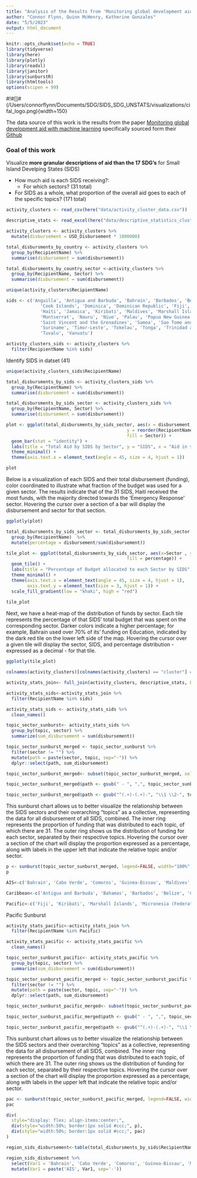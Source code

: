```yaml
---
title: "Analysis of the Results from 'Monitoring global development aid with machine learning'"
author: "Connor Flynn, Quinn McHenry, Katherine Gonzales"
date: "5/5/2023"
output: html_document
---
```


```r
knitr::opts_chunk$set(echo = TRUE)
library(tidyverse)
library(here)
library(plotly)
library(readxl)
library(janitor)
library(sunburstR)
library(htmltools)
options(scipen = 99)
```


#!#[]#(/Users/connorflynn/Documents/SDG/SIDS_SDG_UNSTATS/visualizations/cifal_logo.png){width=150} 


The data source of this work is the results from the paper [Monitoring global development aid with machine learning](https://www.nature.com/articles/s41893-022-00874-z) specifically sourced form their [Github](https://github.com/MalteToetzke/Monitoring-Global-Development-Aid-With-Machine-Learning/tree/main/Data)


### Goal of this work

Visualize **more granular descriptions of aid than the 17 SDG's** for Small Island Develping States (SIDS)

  - How much aid is each SIDS receiving?:
    - For which sectors? (31 total)
    
  - For SIDS as a whole, what proportion of the overall aid goes to each of the specific topics? (171 total)






```r
activity_clusters <- read_csv(here("data/activity_cluster_data.csv"))
```




```r
descriptive_stats <- read_excel(here("data/descriptive_statistics_clusters.xlsx"))
```



```r
activity_clusters <- activity_clusters %>% 
  mutate(disbursement = USD_Disbursement * 1000000)
```





```r
total_disbursments_by_country <- activity_clusters %>% 
  group_by(RecipientName) %>% 
  summarise(disbursement = sum(disbursement))
```




```r
total_disbursments_by_country_sector <-activity_clusters %>% 
  group_by(RecipientName, Sector) %>% 
  summarise(disbursement = sum(disbursement))
```



```r
unique(activity_clusters$RecipientName)
```



```r
sids <- c('Anguilla', 'Antigua and Barbuda', 'Bahrain', 'Barbados', 'Belize', 'Cabo Verde', 'Comoros', 
             'Cook Islands', 'Dominica', 'Dominican Republic', 'Fiji', 'Grenada', 'Guinea-Bissau', 'Guyana', 
             'Haiti', 'Jamaica', 'Kiribati', 'Maldives', 'Marshall Islands', 'Mauritius', 'Micronesia', 
             'Montserrat', 'Nauru', 'Niue', 'Palau', 'Papua New Guinea', 'Saint Kitts and Nevis', 'Saint Lucia', 
             'Saint Vincent and the Grenadines', 'Samoa', 'Sao Tome and Principe', 'Seychelles', 'Solomon Islands', 
             'Suriname', 'Timor-Leste', 'Tokelau', 'Tonga', 'Trinidad and Tobago', 'Turks and Caicos Islands', 
             'Tuvalu', 'Vanuatu')
```




```r
activity_clusters_sids <- activity_clusters %>%
  filter(RecipientName %in% sids)
```

Identify SIDS in datset (41)

```r
unique(activity_clusters_sids$RecipientName)
```



```r
total_disbursments_by_sids <- activity_clusters_sids %>% 
  group_by(RecipientName) %>% 
  summarise(disbursement = sum(disbursement))
```



```r
total_disbursments_by_sids_sector <- activity_clusters_sids %>% 
  group_by(RecipientName, Sector) %>% 
  summarise(disbursement = sum(disbursement))
```



```r
plot <- ggplot(total_disbursments_by_sids_sector, aes(x = disbursement,
                                              y = reorder(RecipientName, disbursement),
                                              fill = Sector)) +
  geom_bar(stat = "identity") +
  labs(title = "Total Aid by SIDS by Sector", y = "SIDS", x = "Aid in $USD") +
  theme_minimal() +
  theme(axis.text.x = element_text(angle = 45, size = 4, hjust = 1))

plot
```

Below is a visualization of each SIDS and their total disbursement (funding), color coordinated to illustrate what fraction of the budget was used for a given sector. The results indicate that of the 31 SIDS, Haiti received the most funds, with the majority directed towards the 'Emergency Response' sector. Hovering the cursor over a section of a bar will display the disbursement and sector for that section.

```r
ggplotly(plot)
```




```r
total_disbursments_by_sids_sector <- total_disbursments_by_sids_sector %>% 
  group_by(RecipientName)  %>% 
  mutate(percentage = disbursement/sum(disbursement))

```



```r
tile_plot <- ggplot(total_disbursments_by_sids_sector, aes(x=Sector , y= RecipientName,
                                              fill = percentage)) +
  geom_tile() +
  labs(title = "Percentage of Budget allocated to each Sector by SIDS", y = "SIDS", x = "Sector") +
  theme_minimal() +
  theme(axis.text.x = element_text(angle = 45, size = 4, hjust = 1),
        axis.text.y = element_text(size = 3, hjust = 1)) +
  scale_fill_gradient(low = "khaki", high = "red")
  
tile_plot

```

Next, we have a heat-map of the distribution of funds by sector. Each tile represents the percentage of that SIDS' total budget that was spent on the corresponding sector. Darker colors indicate a higher percentage; for example, Bahrain used over 70% of its' funding on Education, indicated by the dark red tile on the lower left side of the map. Hovering the cursor over a given tile will display the sector, SIDS, and percentage distribution - expressed as a decimal - for that tile.

```r
ggplotly(tile_plot)
```






```r
colnames(activity_clusters)[colnames(activity_clusters) == "cluster"] ="Cluster"
```



```r
activity_stats_join<- full_join(activity_clusters, descriptive_stats, by='Cluster')
```




```r
activity_stats_sids<-activity_stats_join %>%
  filter(RecipientName %in% sids)
```




```r
activity_stats_sids <- activity_stats_sids %>% 
  clean_names()
```


```r
topic_sector_sunburst<- activity_stats_sids %>% 
  group_by(topic, sector) %>% 
  summarize(sum_disbursement = sum(disbursement))
```

```r
topic_sector_sunburst_merged <- topic_sector_sunburst %>%
  filter(sector != "") %>%
  mutate(path = paste(sector, topic, sep="-")) %>%
  dplyr::select(path, sum_disbursement)
```

```r
topic_sector_sunburst_merged<- subset(topic_sector_sunburst_merged, select= -c(topic))
```

```r
topic_sector_sunburst_merged$path <- gsub(" - ", ",", topic_sector_sunburst_merged$path)
```

```r
topic_sector_sunburst_merged$path <- gsub("^(.+)-(.+)-", "\\1 \\2-", topic_sector_sunburst_merged$path)
```

This sunburst chart allows us to better visualize the relationship between the SIDS sectors and their overarching "topics" as a collective, representing the data for all disbursement of all SIDS, combined. The inner ring represents the proportion of funding that was distributed to each topic, of which there are 31. The outer ring shows us the distribution of funding for each sector, separated by their respective topics. Hovering the cursor over a section of the chart will display the proportion expressed as a percentage, along with labels in the upper left that indicate the relative topic and/or sector.

```r
p <- sunburst(topic_sector_sunburst_merged, legend=FALSE, width="100%", height=400)
p
```

```r
AIS<-c('Bahrain', 'Cabo Verde', 'Comoros', 'Guinea-Bissau', 'Maldives', 'Mauritius',' Sao Tomé and Principe', 'Seychelles', 'Singapore')
```


```r
Caribbean<-c('Antigua and Barbuda', 'Bahamas', 'Barbados', 'Belize', 'Cuba', 'Dominica', 'Dominican Republic', 'Grenada', 'Guyana', 'Haiti', 'Jamaica', 'Saint Kitts and Nevis', 'Saint Lucia', 'Saint Vincent and the Grenadines', 'Suriname', 'Trinidad and Tobago', 'Turks and Caicos Islands', 'Montserrat', 'Anguilla')
```

```r
Pacific<-c('Fiji', 'Kiribati', 'Marshall Islands', 'Micronesia (Federated States of)', 'Nauru', 'Palau', 'Papua New Guinea', 'Samoa', 'Solomon Islands', 'Timor-Leste', 'Tonga', 'Tuvalu', 'Vanuatu')
```


Pacific Sunburst

```r
activity_stats_pacific<-activity_stats_join %>%
  filter(RecipientName %in% Pacific)
```




```r
activity_stats_pacific <- activity_stats_pacific %>% 
  clean_names()
```


```r
topic_sector_sunburst_pacific<- activity_stats_pacific %>% 
  group_by(topic, sector) %>% 
  summarize(sum_disbursement = sum(disbursement))
```

```r
topic_sector_sunburst_pacific_merged <- topic_sector_sunburst_pacific %>%
  filter(sector != "") %>%
  mutate(path = paste(sector, topic, sep="-")) %>%
  dplyr::select(path, sum_disbursement)
```

```r
topic_sector_sunburst_pacific_merged<- subset(topic_sector_sunburst_pacific_merged, select= -c(topic))
```

```r
topic_sector_sunburst_pacific_merged$path <- gsub(" - ", ",", topic_sector_sunburst_pacific_merged$path)
```

```r
topic_sector_sunburst_pacific_merged$path <- gsub("^(.+)-(.+)-", "\\1 \\2-", topic_sector_sunburst_pacific_merged$path)
```

This sunburst chart allows us to better visualize the relationship between the SIDS sectors and their overarching "topics" as a collective, representing the data for all disbursement of all SIDS, combined. The inner ring represents the proportion of funding that was distributed to each topic, of which there are 31. The outer ring shows us the distribution of funding for each sector, separated by their respective topics. Hovering the cursor over a section of the chart will display the proportion expressed as a percentage, along with labels in the upper left that indicate the relative topic and/or sector.

```r
pac <- sunburst(topic_sector_sunburst_pacific_merged, legend=FALSE, width="100%", height=400)
pac
```



```r
div(
  style="display: flex; align-items:center;",
  div(style="width:50%; border:1px solid #ccc;", p),
  div(style="width:50%; border:1px solid #ccc;", pac)
)

```







```r
region_sids_disbursement<-table(total_disbursments_by_sids$RecipientName, total_disbursments_by_sids$disbursement)
```

```r
region_sids_disbursement %>% 
  select(Var1 = 'Bahrain', 'Cabo Verde', 'Comoros', 'Guinea-Bissau', 'Maldives', 'Mauritius',' Sao Tomé and Principe', 'Seychelles', 'Singapore') %>% 
  mutate(Var1 = paste('AIS', Var1, sep='-'))
```